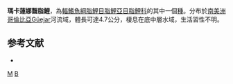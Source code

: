 {{Speciesbox 
| taxon = Bryconamericus macarenae
| status = NE
| status_system = IUCN3.1
| authority = [[Román-Valencia|Román-Valencia]], [[García-Alzate|García-Alzate]], [[Ruiz-C.|Ruiz-C.]] & [[Taphorn|Taphorn]], 2010
| synonyms = 
}}
'''瑪卡蓮娜齧脂鯉'''，為[[輻鰭魚綱|輻鰭魚綱]][[脂鯉目|脂鯉目]][[脂鯉亞目|脂鯉亞目]][[脂鯉科|脂鯉科]]的其中一個[[種|種]]。分布於[[南美洲|南美洲]][[哥倫比亞|哥倫比亞]]Güejar河流域，體長可達4.7公分，棲息在底中層水域，生活習性不明。

==参考文献==
{{refbegin}}
*{{FishBase_species|genus=Bryconamericus|species=macarenae|year=2014|month=1}}
{{refend}}

{{Taxonbar|from=Q6417703}}

[[Category:齧脂鯉屬|M]]
[[Category:2010年描述的鱼类|B]]

{{魚類小作品}}